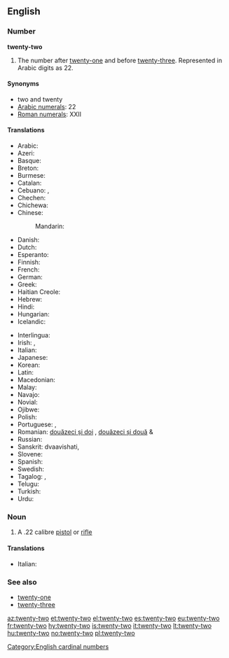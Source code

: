 ==English==

===Number===
'''twenty-two'''

# The number after [[twenty-one]] and before [[twenty-three]]. Represented in Arabic digits as 22.

====Synonyms====
* two and twenty
* [[w:Arabic numerals|Arabic numerals]]: 22
* [[w:Roman numerals|Roman numerals]]: XXII

====Translations====
{{trans-top|twenty-two}}
* Arabic: {{Arab|[[اثنين وعشرين]]}} {{unicode|(’iθnēn wi-ʕišrīn)}}
* Azeri: {{t|az|iyirmi iki}}
* Basque: {{t|eu|hogeita bi|xs=Basque}}
* Breton: {{t-|br|daou-warn-ugent}}
* Burmese: {{t|my|နှစ်ဆယ့်နှစ်|tr=hnăhsè.hnit|sc=Mymr}}
* Catalan: {{t+|ca|vint-i-dos}}
* Cebuano: {{tø|ceb|kawhaa`g duha}}, {{tø|ceb|bayente dos}}
* Chechen: {{tø|ce|ткъе шиь|tr=tqe ši’}}
* Chichewa: {{tø|ny|makumi awiri n'ziwiri}}
* Chinese:
*: Mandarin: {{t|zh|二十二|tr=èr shí èr|sc=Hani}}
* Danish: {{t-|da|toogtyve}}
* Dutch: {{t-|nl|tweeëntwintig}}
* Esperanto: {{t-|eo|dudek du|xs=Esperanto}}
* Finnish: {{t|fi|kaksikymmentäkaksi}}
* French: {{t+|fr|vingt-deux|m}}
* German: {{t+|de|zweiundzwanzig}}
* Greek: {{t|el|είκοσι δύο|tr=eíkosi dýo}}
* Haitian Creole: {{tø|ht|vennde}}
* Hebrew: {{t|he|עשרים־ושנים|tr=esrím və-shnáyim}}
* Hindi: {{t+|hi|बाईस|tr=baaees|xs=Hindi}}
* Hungarian: {{t+|hu|huszonkettő}}
* Icelandic: {{t+|is|tuttugu og tveir}}
{{trans-mid}}
* Interlingua: {{t|ia|vinti-duo}}
* Irish: {{t|ga|fiche a dó}}, {{t|ga|dó is fiche}}
* Italian: {{t+|it|ventidue}}
* Japanese: {{t|ja|二十二|trni-jū-ni}}
* Korean: {{t|ko|스물 둘|tr=seumul dul|sc=Hang}}
* Latin: {{t|la|vigintiduo}}
* Macedonian: {{t|mk|дваесет и два|tr=dváeset i dva}}
* Malay: {{t|ms|dua puluh dua}}
* Navajo: {{tø|nv|naadįįnaaki}}
* Novial: {{tø|nov|duanti-du}}
* Ojibwe: {{tø|oj|niishtana-ashi-niizh}}
* Polish: {{t|pl|dwadzieścia dwa}}
* Portuguese: {{t|pt|vinte e dois|m}}, {{t|pt|vinte e duas|f}}
* Romanian: [[douăzeci și doi]] {{m}}, [[douăzeci și două]] {{f}} & {{n}}
* Russian: {{t-|ru|двадцать два|tr=dvádtsat’ dva}}
* Sanskrit: dvaavi{{m}}shati, {{t|sa|द्वाविंशति|sc=Deva}}
* Slovene: {{t|sl|dvaindvajset}}
* Spanish: {{t+|es|veintidós}}
* Swedish: {{t+|sv|tjugotvå}}
* Tagalog: {{t|tl|dalawampo}}, {{t|tl|beynte-dos}}
* Telugu: {{t|te|ఇరవై రెండు|tr=iravai renDu}}
* Turkish: {{t-|tr|yirmi iki}}
* Urdu: {{t-|ur|بائیس|tr=baaees|xs=Urdu}}
{{trans-bottom}}

===Noun===
{{en-noun|sg=[[twenty]]-[[two]]}}

# A .22 calibre [[pistol]] or [[rifle]]

====Translations====
{{trans-top|.22 calibre pistol or rifle}}
* Italian: {{t+|it|ventidue|m}}
{{trans-mid}}
{{trans-bottom}}

===See also===
* [[twenty-one]]
* [[twenty-three]]

[[Category:English cardinal numbers]]

[[az:twenty-two]]
[[et:twenty-two]]
[[el:twenty-two]]
[[es:twenty-two]]
[[eu:twenty-two]]
[[fr:twenty-two]]
[[hy:twenty-two]]
[[is:twenty-two]]
[[it:twenty-two]]
[[lt:twenty-two]]
[[hu:twenty-two]]
[[no:twenty-two]]
[[pl:twenty-two]]